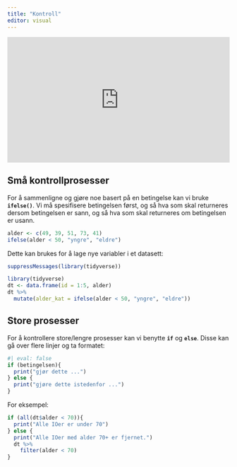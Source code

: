 ```yaml
---
title: "Kontroll"
editor: visual
---
```


<div style="padding:56.25% 0 0 0;position:relative;"><iframe src="https://player.vimeo.com/video/1010157139?badge=0&amp;autopause=0&amp;player_id=0&amp;app_id=58479" frameborder="0" allow="autoplay; fullscreen; picture-in-picture; clipboard-write" style="position:absolute;top:0;left:0;width:100%;height:100%;" title="if"></iframe></div><script src="https://player.vimeo.com/api/player.js"></script>

## Små kontrollprosesser

For å sammenligne og gjøre noe basert på en betingelse kan vi bruke **`ifelse()`**. Vi må spesifisere betingelsen først, og så hva som skal returneres dersom betingelsen er sann, og så hva som skal returneres om betingelsen er usann.

```r
alder <- c(49, 39, 51, 73, 41)
ifelse(alder < 50, "yngre", "eldre")
```

Dette kan brukes for å lage nye variabler i et datasett:

```r
suppressMessages(library(tidyverse))

```

```r
library(tidyverse)
dt <- data.frame(id = 1:5, alder)
dt %>%
  mutate(alder_kat = ifelse(alder < 50, "yngre", "eldre"))
```

## Store prosesser

For å kontrollere store/lengre prosesser kan vi benytte **`if`** og **`else`**. Disse kan gå over flere linjer og ta formatet:

```r
#| eval: false
if (betingelsen){
  print("gjør dette ...")
} else {
  print("gjøre dette istedenfor ...")
}
```

For eksempel:

```r
if (all(dt$alder < 70)){
  print("Alle IOer er under 70")
} else {
  print("Alle IOer med alder 70+ er fjernet.")
  dt %>% 
    filter(alder < 70)
}
```
